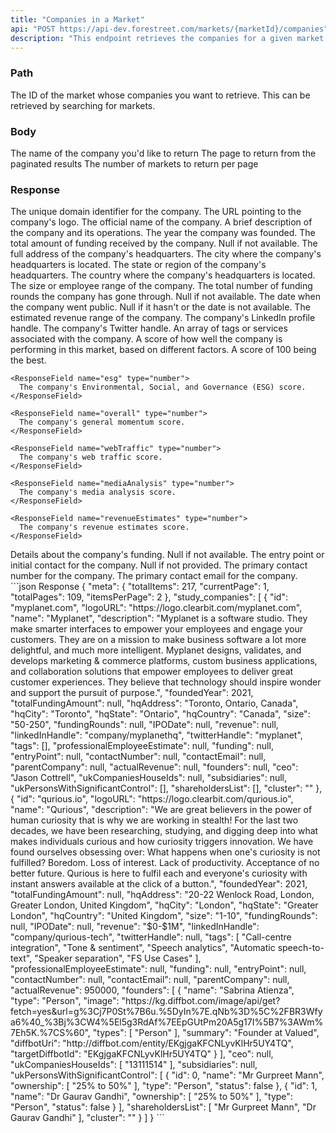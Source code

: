 ```yaml
---
title: "Companies in a Market"
api: "POST https://api-dev.forestreet.com/markets/{marketId}/companies"
description: "This endpoint retrieves the companies for a given market."
---
```


### Path

<ParamField path="marketId" type="string" initialValue="2">
  The ID of the market whose companies you want to retrieve. This can be retrieved by searching for markets.
</ParamField>

### Body

<ParamField body="companyName" type="string" default="" initialValue="">
  The name of the company you'd like to return
</ParamField>

<ParamField body="page" type="number" default="">
  The page to return from the paginated results
</ParamField>

<ParamField body="itemsPerPage" type="number" default="">
  The number of markets to return per page
</ParamField>

### Response

<ResponseField name="id" type="string">
  The unique domain identifier for the company.
</ResponseField>

<ResponseField name="logoURL" type="string">
  The URL pointing to the company's logo.
</ResponseField>

<ResponseField name="name" type="string">
  The official name of the company.
</ResponseField>

<ResponseField name="description" type="string">
  A brief description of the company and its operations.
</ResponseField>

<ResponseField name="foundedYear" type="number">
  The year the company was founded.
</ResponseField>

<ResponseField name="totalFundingAmount" type="number|null">
  The total amount of funding received by the company. Null if not available.
</ResponseField>

<ResponseField name="hqAddress" type="string">
  The full address of the company's headquarters.
</ResponseField>

<ResponseField name="hqCity" type="string">
  The city where the company's headquarters is located.
</ResponseField>

<ResponseField name="hqState" type="string">
  The state or region of the company's headquarters.
</ResponseField>

<ResponseField name="hqCountry" type="string">
  The country where the company's headquarters is located.
</ResponseField>

<ResponseField name="size" type="string">
  The size or employee range of the company.
</ResponseField>

<ResponseField name="fundingRounds" type="number|null">
  The total number of funding rounds the company has gone through. Null if not available.
</ResponseField>

<ResponseField name="IPODate" type="date|null">
  The date when the company went public. Null if it hasn't or the date is not available.
</ResponseField>

<ResponseField name="revenue" type="string">
  The estimated revenue range of the company.
</ResponseField>

<ResponseField name="linkedInHandle" type="string">
  The company's LinkedIn profile handle.
</ResponseField>

<ResponseField name="twitterHandle" type="string">
  The company's Twitter handle.
</ResponseField>

<ResponseField name="tags" type="array">
  An array of tags or services associated with the company.
</ResponseField>

<ResponseField name="momentum" type="object">
  A score of how well the company is performing in this market, based on different factors.
  A score of 100 being the best.

  <Expandable title="momentum">

    <ResponseField name="esg" type="number">
      The company's Environmental, Social, and Governance (ESG) score.
    </ResponseField>

    <ResponseField name="overall" type="number">
      The company's general momentum score.
    </ResponseField>

    <ResponseField name="webTraffic" type="number">
      The company's web traffic score.
    </ResponseField>

    <ResponseField name="mediaAnalysis" type="number">
      The company's media analysis score.
    </ResponseField>

    <ResponseField name="revenueEstimates" type="number">
      The company's revenue estimates score.
    </ResponseField>

  </Expandable>

</ResponseField>

<ResponseField name="funding" type="object|null">
  Details about the company's funding. Null if not available.
</ResponseField>

<ResponseField name="entryPoint" type="string|null">
  The entry point or initial contact for the company. Null if not provided.
</ResponseField>

<ResponseField name="contactNumber" type="string">
  The primary contact number for the company.
</ResponseField>

<ResponseField name="contactEmail" type="string">
  The primary contact email for the company.
</ResponseField>


<ResponseExample>
  ```json Response
 {
    "meta": {
        "totalItems": 217,
        "currentPage": 1,
        "totalPages": 109,
        "itemsPerPage": 2
    },
    "study_companies": [
        {
            "id": "myplanet.com",
            "logoURL": "https://logo.clearbit.com/myplanet.com",
            "name": "Myplanet",
            "description": "Myplanet is a software studio. They make smarter interfaces to empower your employees and engage your customers. They are on a mission to make business software a lot more delightful, and much more intelligent. Myplanet designs, validates, and develops marketing & commerce platforms, custom business applications, and collaboration solutions that empower employees to deliver great customer experiences. They believe that technology should inspire wonder and support the pursuit of purpose.",
            "foundedYear": 2021,
            "totalFundingAmount": null,
            "hqAddress": "Toronto, Ontario, Canada",
            "hqCity": "Toronto",
            "hqState": "Ontario",
            "hqCountry": "Canada",
            "size": "50-250",
            "fundingRounds": null,
            "IPODate": null,
            "revenue": null,
            "linkedInHandle": "company/myplanethq",
            "twitterHandle": "myplanet",
            "tags": [],
            "professionalEmployeeEstimate": null,
            "funding": null,
            "entryPoint": null,
            "contactNumber": null,
            "contactEmail": null,
            "parentCompany": null,
            "actualRevenue": null,
            "founders": null,
            "ceo": "Jason Cottrell",
            "ukCompaniesHouseIds": null,
            "subsidiaries": null,
            "ukPersonsWithSignificantControl": [],
            "shareholdersList": [],
            "cluster": ""
        },
        {
            "id": "qurious.io",
            "logoURL": "https://logo.clearbit.com/qurious.io",
            "name": "Qurious",
            "description": "We are great believers in the power of human curiosity that is why we are working in stealth! For the last two decades, we have been researching, studying, and digging deep into what makes individuals curious and how curiosity triggers innovation. We have found ourselves obsessing over: What happens when one's curiosity is not fulfilled? Boredom. Loss of interest. Lack of productivity. Acceptance of no better future. Qurious is here to fulfil each and everyone's curiosity with instant answers available at the click of a button.",
            "foundedYear": 2021,
            "totalFundingAmount": null,
            "hqAddress": "20-22 Wenlock Road, London, Greater London, United Kingdom",
            "hqCity": "London",
            "hqState": "Greater London",
            "hqCountry": "United Kingdom",
            "size": "1-10",
            "fundingRounds": null,
            "IPODate": null,
            "revenue": "$0-$1M",
            "linkedInHandle": "company/qurious-tech",
            "twitterHandle": null,
            "tags": [
                "Call-centre integration",
                "Tone & sentiment",
                "Speech analytics",
                "Automatic speech-to-text",
                "Speaker separation",
                "FS Use Cases"
            ],
            "professionalEmployeeEstimate": null,
            "funding": null,
            "entryPoint": null,
            "contactNumber": null,
            "contactEmail": null,
            "parentCompany": null,
            "actualRevenue": 950000,
            "founders": [
                {
                    "name": "Sabrina Atienza",
                    "type": "Person",
                    "image": "https://kg.diffbot.com/image/api/get?fetch=yes&url=g%3Cj7P0St%7B6u.%5DyIn%7E.qNb%3D%5C%2FBR3Wfya6%40_%3Bj%3CW4%5El5g3RdAf%7EEpGUtPm20A5g17I%5B7%3AWm%7Eh5K.%7CS%60",
                    "types": [
                        "Person"
                    ],
                    "summary": "Founder at Valued",
                    "diffbotUri": "http://diffbot.com/entity/EKgjgaKFCNLyvKlHr5UY4TQ",
                    "targetDiffbotId": "EKgjgaKFCNLyvKlHr5UY4TQ"
                }
            ],
            "ceo": null,
            "ukCompaniesHouseIds": [
                "13111514"
            ],
            "subsidiaries": null,
            "ukPersonsWithSignificantControl": [
                {
                    "id": 0,
                    "name": "Mr Gurpreet Mann",
                    "ownership": [
                        "25% to 50%"
                    ],
                    "type": "Person",
                    "status": false
                },
                {
                    "id": 1,
                    "name": "Dr Gaurav Gandhi",
                    "ownership": [
                        "25% to 50%"
                    ],
                    "type": "Person",
                    "status": false
                }
            ],
            "shareholdersList": [
                "Mr Gurpreet Mann",
                "Dr Gaurav Gandhi"
            ],
            "cluster": ""
        }
    ]
}
  ```
</ResponseExample>

